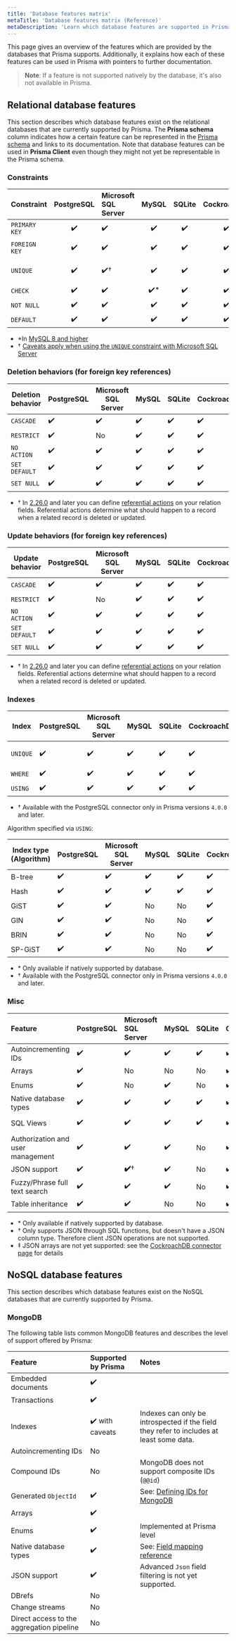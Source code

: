 ```yaml
---
title: 'Database features matrix'
metaTitle: 'Database features matrix (Reference)'
metaDescription: 'Learn which database features are supported in Prisma and how they map to the different Prisma tools.'
---
```


<TopBlock>

This page gives an overview of the features which are provided by the databases that Prisma supports. Additionally, it explains how each of these features can be used in Prisma with pointers to further documentation.

> **Note**: If a feature is not supported natively by the database, it's also not available in Prisma.

</TopBlock>

## Relational database features

This section describes which database features exist on the relational databases that are currently supported by Prisma. The **Prisma schema** column indicates how a certain feature can be represented in the [Prisma schema](/concepts/components/prisma-schema) and links to its documentation. Note that database features can be used in **Prisma Client** even though they might not yet be representable in the Prisma schema.

### Constraints

| Constraint    | PostgreSQL | Microsoft SQL Server | MySQL | SQLite | CockroachDB |                                           Prisma schema                                           | Prisma Client | Prisma Migrate |
| ------------- | :--------: | :------------------- | :---: | :----: | :---------: | :-----------------------------------------------------------------------------------------------: | :-----------: | :------------: |
| `PRIMARY KEY` |     ✔️     | ✔️                   |  ✔️   |   ✔️   |     ✔️      |      [`@id` and `@@id`](/concepts/components/prisma-schema/data-model#defining-an-id-field)       |      ✔️       |       ✔️       |
| `FOREIGN KEY` |     ✔️     | ✔️                   |  ✔️   |   ✔️   |     ✔️      |          [Relation fields](/concepts/components/prisma-schema/relations#relation-fields)          |      ✔️       |       ✔️       |
| `UNIQUE`      |     ✔️     | ✔️†                  |  ✔️   |   ✔️   |     ✔️      | [`@unique` and `@@unique`](/concepts/components/prisma-schema/data-model#defining-a-unique-field) |      ✔️       |       ✔️       |
| `CHECK`       |     ✔️     | ✔️                   | ✔️\*  |   ✔️   |     ✔️      |                                              Not yet                                              |      ✔️       |    Not yet     |
| `NOT NULL`    |     ✔️     | ✔️                   |  ✔️   |   ✔️   |     ✔️      |                [`?`](/concepts/components/prisma-schema/data-model#type-modifiers)                |      ✔️       |       ✔️       |
| `DEFAULT`     |     ✔️     | ✔️                   |  ✔️   |   ✔️   |     ✔️      |       [`@default`](/concepts/components/prisma-schema/data-model#defining-a-default-value)        |      ✔️       |       ✔️       |

- \*In [MySQL 8 and higher](https://mysqlserverteam.com/mysql-8-0-16-introducing-check-constraint/)
- † [Caveats apply when using the `UNIQUE` constraint with Microsoft SQL Server](/concepts/database-connectors/sql-server#data-model-limitations)

### Deletion behaviors (for foreign key references)

| Deletion behavior | PostgreSQL | Microsoft SQL Server | MySQL | SQLite | CockroachDB | Prisma schema | Prisma Client | Prisma Migrate |
| ----------------- | ---------- | -------------------- | ----- | ------ | ----------- | ------------- | ------------- | -------------- |
| `CASCADE`         | ✔️         | ✔️                   | ✔️    | ✔️     | ✔️          | **✔️**†       | ✔️            | **✔️**†        |
| `RESTRICT`        | ✔️         | No                   | ✔️    | ✔️     | ✔️          | **✔️**†       | ✔️            | **✔️**†        |
| `NO ACTION`       | ✔️         | ✔️                   | ✔️    | ✔️     | ✔️          | **✔️**†       | ✔️            | **✔️**†        |
| `SET DEFAULT`     | ✔️         | ✔️                   | ✔️    | ✔️     | ✔️          | **✔️**†       | ✔️            | **✔️**†        |
| `SET NULL`        | ✔️         | ✔️                   | ✔️    | ✔️     | ✔️          | **✔️**†       | ✔️            | **✔️**†        |

- † In [2.26.0](https://github.com/prisma/prisma/releases/tag/2.26.0) and later you can define [referential actions](/concepts/components/prisma-schema/relations/referential-actions) on your relation fields. Referential actions determine what should happen to a record when a related record is deleted or updated.

### Update behaviors (for foreign key references)

| Update behavior | PostgreSQL | Microsoft SQL Server | MySQL | SQLite | CockroachDB | Prisma schema | Prisma Client | Prisma Migrate |
| --------------- | ---------- | -------------------- | ----- | ------ | ----------- | ------------- | ------------- | -------------- |
| `CASCADE`       | ✔️         | ✔️                   | ✔️    | ✔️     | ✔️          | **✔️**†       | ✔️            | **✔️**†        |
| `RESTRICT`      | ✔️         | No                   | ✔️    | ✔️     | ✔️          | **✔️**†       | ✔️            | **✔️**†        |
| `NO ACTION`     | ✔️         | ✔️                   | ✔️    | ✔️     | ✔️          | **✔️**†       | ✔️            | **✔️**†        |
| `SET DEFAULT`   | ✔️         | ✔️                   | ✔️    | ✔️     | ✔️          | **✔️**†       | ✔️            | **✔️**†        |
| `SET NULL`      | ✔️         | ✔️                   | ✔️    | ✔️     | ✔️          | **✔️**†       | ✔️            | **✔️**†        |

- † In [2.26.0](https://github.com/prisma/prisma/releases/tag/2.26.0) and later you can define [referential actions](/concepts/components/prisma-schema/relations/referential-actions) on your relation fields. Referential actions determine what should happen to a record when a related record is deleted or updated.

### Indexes

| Index    | PostgreSQL | Microsoft SQL Server | MySQL | SQLite | CockroachDB | Prisma schema                                                                                                                | Prisma Client | Prisma Migrate |
| -------- | ---------- | -------------------- | ----- | ------ | ----------- | ---------------------------------------------------------------------------------------------------------------------------- | ------------- | -------------- |
| `UNIQUE` | ✔️         | ✔️                   | ✔️    | ✔️     | ✔️          | [`@unique` and `@@unique`](/concepts/components/prisma-schema/data-model#defining-a-unique-field)                            | ✔️            | ✔️             |
| `WHERE`  | ✔️         | ✔️                   | ✔️    | ✔️     | ✔️          | Not yet                                                                                                                      | ✔️            | Not yet        |
| `USING`  | ✔️         | ✔️                   | ✔️    | ✔️     | ✔️          | [`type`](/concepts/components/prisma-schema/indexes#configuring-the-access-type-of-indexes-with-type-postgresql)<sup>†</sup> | ✔️            | Not yet        |

- † Available with the PostgreSQL connector only in Prisma versions `4.0.0` and later.

Algorithm specified via `USING`:

| Index type (Algorithm) | PostgreSQL | Microsoft SQL Server | MySQL | SQLite | CockroachDB | Prisma schema | Prisma Client | Prisma Migrate |
| ---------------------- | ---------- | -------------------- | ----- | ------ | ----------- | ------------- | ------------- | -------------- |
| B-tree                 | ✔️         | ✔️                   | ✔️    | ✔️     | ✔️          | ✔️†           | ✔️            | Not yet        |
| Hash                   | ✔️         | ✔️                   | ✔️    | ✔️     | ✔️          | ✔️†           | ✔️            | Not yet        |
| GiST                   | ✔️         | ✔️                   | No    | No     | ✔️          | ✔️†           | ✔️\*          | Not yet        |
| GIN                    | ✔️         | ✔️                   | No    | No     | ✔️          | ✔️†           | ✔️\*          | Not yet        |
| BRIN                   | ✔️         | ✔️                   | No    | No     | ✔️          | ✔️†           | ✔️\*          | Not yet        |
| SP-GiST                | ✔️         | ✔️                   | No    | No     | ✔️          | ✔️†           | ✔️\*          | Not yet        |

- \* Only available if natively supported by database.
- † Available with the PostgreSQL connector only in Prisma versions `4.0.0` and later.

<!-- **MySQL only**

Algorithm option (MySQL):

| Index type (Algorithm) | MySQL | Prisma schema | Prisma Migrate | Prisma Client |
| ---------------------- | ----- | ------------- | -------------- | ------------- |
| `INPLACE`              | ✔️    | Not yet       | Not yet        | ✔️            |
| `COPY`                 | ✔️    | Not yet       | Not yet        | ✔️            |

Lock option (MySQL):

| Index type (Algorithm)      | MySQL | Prisma schema | Prisma Migrate | Prisma Client |
| --------------------------- | ----- | ------------- | -------------- | ------------- |
| `NONE`                      | ✔️    | Not yet       | Not yet        | ✔️            |
| `EXCLUSIVE`                 | ✔️    | Not yet       | Not yet        | ✔️            |
| `SHARED`                    | ✔️    | Not yet       | Not yet        | ✔️            |
| ✔️ (e.g. via `date('now')`) | -->

### Misc

| Feature                           | PostgreSQL | Microsoft SQL Server | MySQL | SQLite | CockroachDB | Prisma schema                                                                               | Prisma Client | Prisma Migrate |
| :-------------------------------- | :--------- | :------------------- | :---- | :----- | :---------- | :------------------------------------------------------------------------------------------ | ------------- | -------------- |
| Autoincrementing IDs              | ✔️         | ✔️                   | ✔️    | ✔️     | ✔️          | [`autoincrement()`](/concepts/components/prisma-schema/data-model#defining-a-default-value) | ✔️            | ✔️             |
| Arrays                            | ✔️         | No                   | No    | No     | ✔️          | [`[]`](/concepts/components/prisma-schema/data-model#type-modifiers)                        | ✔️\*          | ✔️\*           |
| Enums                             | ✔️         | No                   | ✔️    | No     | ✔️          | [`enum`](/concepts/components/prisma-schema/data-model#defining-enums)                      | ✔️\*          | ✔️\*           |
| Native database types             | ✔️         | ✔️                   | ✔️    | ✔️     | ✔️          | ✔️                                                                                          | ✔️            | Not yet        |
| SQL Views                         | ✔️         | ✔️                   | ✔️    | ✔️     | ✔️          | Not yet                                                                                     | Not yet       | Not yet        |
| Authorization and user management | ✔️         | ✔️                   | ✔️    | No     | ✔️          | Not yet                                                                                     | Not yet       | Not yet        |
| JSON support                      | ✔️         | **✔️**†              | ✔️    | No     | ✔️‡         | ✔️\*                                                                                        | ✔️\*          | ✔️\*           |
| Fuzzy/Phrase full text search     | ✔️         | ✔️                   | ✔️    | No     | ✔️          | Not yet                                                                                     | Not yet       | Not yet        |
| Table inheritance                 | ✔️         | ✔️                   | No    | No     | ✔️          | Not yet                                                                                     | ✔️\*          | Not yet        |

<FootNote>

- \* Only available if natively supported by database.
- † Only supports JSON through SQL functions, but doesn't have a JSON column type. Therefore client JSON operations are not supported.
- ‡ JSON arrays are not yet supported: see the [CockroachDB connector page](/concepts/database-connectors/cockroachdb) for details

</FootNote>

## NoSQL database features

This section describes which database features exist on the NoSQL databases that are currently supported by Prisma.

### MongoDB

The following table lists common MongoDB features and describes the level of support offered by Prisma:

| Feature                                   | Supported by Prisma | Notes                                                                                                     |
| :---------------------------------------- | :------------------ | :-------------------------------------------------------------------------------------------------------- |
| Embedded documents                        | ✔️                  |                                                                                                           |
| Transactions                              | ✔️                  |                                                                                                           |
| Indexes                                   | ✔️ with caveats     | Indexes can only be introspected if the field they refer to includes at least some data.                  |
| Autoincrementing IDs                      | No                  |                                                                                                           |
| Compound IDs                              | No                  | MongoDB does not support composite IDs (`@@id`)                                                           |
| Generated `ObjectId`                      | ✔️                  | See: [Defining IDs for MongoDB](/concepts/components/prisma-schema/data-model#defining-ids-in-mongodb)    |
| Arrays                                    | ✔️                  |                                                                                                           |
| Enums                                     | ✔️                  | Implemented at Prisma level                                                                               |
| Native database types                     | ✔️                  | See: [Field mapping reference](/reference/api-reference/prisma-schema-reference#model-field-scalar-types) |
| JSON support                              | ✔️                  | Advanced `Json` field filtering is not yet supported.                                                     |
| DBrefs                                    | No                  |
| Change streams                            | No                  |
| Direct access to the aggregation pipeline | No                  |
